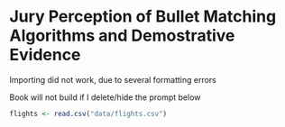<!--
The {#rmd-basics} text after the chapter declaration will allow us to link throughout the document back to the beginning of Chapter 1.  These labels will automatically be generated (if not specified) by changing the spaces to hyphens and capital letters to lowercase.  Look for the reference to this label at the beginning of Chapter 2.
-->

# Jury Perception of Bullet Matching Algorithms and Demostrative Evidence {#rmd-basics}

Importing did not work, due to several formatting errors

Book will not build if I delete/hide the prompt below

```r
flights <- read.csv("data/flights.csv")
```




